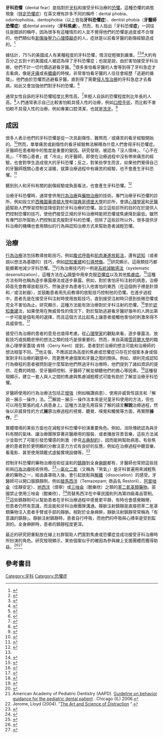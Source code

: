 {{medical}}
'''牙科恐懼'''（dental fear）是指對於[[牙醫學|牙科]]和接受牙科治療的[[恐懼|恐懼]]。這種恐懼的病態現象（[[特定恐懼症|特定恐懼症]]）在英文裡有許多不同的稱呼：dental phobia、odontophobia、dentophobia（以上皆指'''牙科恐懼症'''）、dentist phobia（'''牙醫師恐懼症'''）或dental anxiety（'''牙科焦慮'''）。然而，有人指出「牙科恐懼'''症'''」一詞往往是錯誤的稱呼，因為很多有這種情形的人並不覺得他們的恐懼是過度或不合理的，他們類似有[[創傷後壓力症|創傷後壓力心理障礙症]]的人，症狀是以前看牙醫的創傷經驗造成的。<ref>{{cite journal |author=Bracha HS, Vega EM, Vega CB |title=Posttraumatic dental-care anxiety (PTDA): Is "dental phobia" a misnomer? |journal=Hawaii Dent J |volume=37 |issue=5 |pages=17–9 |year=2006 |pmid=17152624 |url=http://cogprints.org/5248/1/2006_HDJ_bracha_vega_posttraumatic_dental_anxiety.PDF |access-date=2008-12-18 |archive-date=2011-06-10 |archive-url=https://web.archive.org/web/20110610051634/http://cogprints.org/5248/1/2006_HDJ_bracha_vega_posttraumatic_dental_anxiety.PDF |dead-url=no }}</ref>

據估計，75%的美國成人有某種程度的牙科恐懼，情況從輕微到嚴重。<ref>{{Cite journal |last=Kleinknecht |first=R. A. |last2=Thorndike |first2=R. M. |last3=McGlynn |first3=F. D. |last4=Harkavy |first4=J. |date=1984-01 |title=Factor analysis of the dental fear survey with cross-validation |url=https://pubmed.ncbi.nlm.nih.gov/6582116 |journal=Journal of the American Dental Association (1939) |volume=108 |issue=1 |doi=10.14219/jada.archive.1984.0193 |issn=0002-8177 |pmid=6582116}}</ref><ref>{{cite journal |author=Getka EJ, Glass CR |title=Behavioral and cognitive-behavioral approaches to the reduction of dental anxiety |journal=Behavior Therapy |volume=23 |issue=3 |pages=433–48 |date=1992 |doi=10.1016/S0005-7894(05)80168-6 }}</ref><ref name=Handbook>{{cite book |title=Treating Fearful Dental Patients: A Patient Management Handbook |author=Milgrom P, Weinstein P, Getz T |year=1995 |isbn=1880291010 |edition=2nd |doi=10.1111/j.1600-0528.1996.tb00893.x |publisher=University of Washington, Continuing Dental Education |location=Seattle, Wash. }}</ref>大約有百分之五到十的美國成人被認為得了牙科恐懼症；也就是說，由於害怕接受牙科治療，他們不計一切代價逃避看牙醫。<ref>{{Cite journal |last=Gatchel |first=R. J. |last2=Ingersoll |first2=B. D. |last3=Bowman |first3=L. |last4=Robertson |first4=M. C. |last5=Walker |first5=C. |date=1983-10 |title=The prevalence of dental fear and avoidance: a recent survey study |url=https://pubmed.ncbi.nlm.nih.gov/6579095 |journal=Journal of the American Dental Association (1939) |volume=107 |issue=4 |doi=10.14219/jada.archive.1983.0285 |issn=0002-8177 |pmid=6579095}}</ref>很多害怕看牙醫的人會等到得了牙科急症才去看病，像是[[牙痛|牙痛]]或長[[膿瘡|膿瘡]]的時候。非常害怕看牙醫的人往往會經歷「逃避的循環」，他們由於恐懼而逃避看牙醫，直到得了需要[[侵入性治療|侵入性治療]]的牙科急症才去看病，如此又會加強他們對牙科的恐懼。<ref>{{Cite journal |last=Armfield |first=Jason M |last2=Stewart |first2=Judy F |last3=Spencer |first3=A John |date=2007-12 |title=The vicious cycle of dental fear: exploring the interplay between oral health, service utilization and dental fear |url=https://bmcoralhealth.biomedcentral.com/articles/10.1186/1472-6831-7-1 |journal=BMC Oral Health |language=en |volume=7 |issue=1 |doi=10.1186/1472-6831-7-1 |issn=1472-6831 |pmc=PMC1784087 |pmid=17222356}}</ref>

通常女性自訴的牙科恐懼程度比男性高，<ref>{{Cite journal |last=Armfield |first=Jm |last2=Spencer |first2=Aj |last3=Stewart |first3=Jf |date=2006-03 |title=Dental fear in Australia: who's afraid of the dentist? |url=https://onlinelibrary.wiley.com/doi/10.1111/j.1834-7819.2006.tb00405.x |journal=Australian Dental Journal |language=en |volume=51 |issue=1 |doi=10.1111/j.1834-7819.2006.tb00405.x |issn=0045-0421 |pmid=16669482}}</ref>年輕人自訴的恐懼程度則比年長的人高。<ref>{{Cite journal |last=Erten |first=Hülya |last2=Akarslan |first2=Zühre Zafersoy |last3=Bodrumlu |first3=Emre |date=2006-04 |title=Dental fear and anxiety levels of patients attending a dental clinic |url=https://pubmed.ncbi.nlm.nih.gov/16594362 |journal=Quintessence International (Berlin, Germany: 1985) |volume=37 |issue=4 |issn=0033-6572 |pmid=16594362}}</ref>人們通常表示自己比較害怕較具侵入性的治療，例如[[口腔手術|口腔手術]]，而比較不害怕較不具侵入性的治療，例如專業口腔清潔，也就是[[洗牙|洗牙]]。<ref>{{Cite journal |last=Stabholz |first=A. |last2=Peretz |first2=B. |date=1999-04 |title=Dental anxiety among patients prior to different dental treatments |url=https://pubmed.ncbi.nlm.nih.gov/10858738 |journal=International Dental Journal |volume=49 |issue=2 |doi=10.1111/j.1875-595x.1999.tb00514.x |issn=0020-6539 |pmid=10858738}}</ref>

==成因==

很多人表示他們的牙科恐懼是從一次具創傷性、難熬而／或痛苦的看牙經驗開始的。<ref>{{Cite journal |last=Locker |first=D. |last2=Shapiro |first2=D. |last3=Liddell |first3=A. |date=1996-06 |title=Negative dental experiences and their relationship to dental anxiety |url=https://pubmed.ncbi.nlm.nih.gov/8763138 |journal=Community Dental Health |volume=13 |issue=2 |issn=0265-539X |pmid=8763138}}</ref>然而，單單痛苦或創傷性的看牙經驗無法解釋為什麼人們會得牙科恐懼症。牙醫師在患者眼中的態度是重要的變因。研究發現，被認為「沒人情味」、「心不在焉」、「不關心患者」或「冷淡」的牙醫師，即使在治療過程中沒有帶來痛苦的經驗，也會對學生造成很大的牙科恐懼；反之，對某些學生而言，如果他們覺得自己的牙醫師既關心患者又溫暖，就算治療過程中有痛苦的經驗，也不會產生牙科恐懼。<ref>{{cite journal |author=Bernstein DA, Kleinknecht RA, Alexander LD |title=Antecedents of dental fear |url=https://archive.org/details/sim_journal-of-public-health-dentistry_spring-1979_39_2/page/113 |journal=J Public Health Dent |volume=39 |issue=2 |pages=113–24 |year=1979 |pmid=287803 |doi=10.1111/j.1752-7325.1979.tb02932.x }}</ref>

聽到別人和牙科有關的創傷經驗或負面看法，也會產生牙科恐懼。<ref>{{Cite journal |last=Hilton |first=Irene V. |last2=Stephen |first2=Samantha |last3=Barker |first3=Judith C. |last4=Weintraub |first4=Jane A. |date=2007-12 |title=Cultural factors and children's oral health care: a qualitative study of carers of young children |url=https://onlinelibrary.wiley.com/doi/10.1111/j.1600-0528.2006.00356.x |journal=Community Dentistry and Oral Epidemiology |language=en |volume=35 |issue=6 |doi=10.1111/j.1600-0528.2006.00356.x |issn=0301-5661 |pmid=18039284}}</ref>

治療牙科恐懼時，通常會併用[[行為治療|行為治療]]與[[藥物治療|藥物治療]]的技術。專門治療牙科恐懼的診所，例如設立於[[西雅圖華盛頓大學|西雅圖華盛頓大學]]和[[瑞典|瑞典]][[哥德堡大學|哥德堡大學]]的診所，會請[[心理學家|心理學家]]和[[牙醫|牙醫師]]幫助人們學習控制並降低對於牙科治療的恐懼。設立這些診所的目的在於提供人們控制恐懼的技巧，使他們接受正規的牙科治療時能把恐懼或焦慮降到最低。雖然有專門診所幫助人們控制並克服對牙科的恐懼，但除了這些診所以外，很多提供牙科治療的機構也會用類似的行為與認知治療方式來幫助患者減輕恐懼。

==治療==
[[行為治療|行為治療]]法包括教導放鬆技巧，例如[[腹式呼吸|腹式呼吸]]和[[肌肉漸進放鬆法|肌肉漸進放鬆法]]，還有[[認知|認知]]（或者說以想法為基礎的）技巧，例如[[認知重建|認知重建]]和[[引導想像|引導想像]]。<ref name=Handbook/>研究顯示，這兩類技巧都能顯著地減少牙科恐懼。<ref>{{Cite journal |last=Lundgren |first=Jesper |last2=Carlsson |first2=Sven G. |last3=Berggren |first3=Ulf |date=2006 |title=Relaxation versus cognitive therapies for dental fear--A psychophysiological approach. |url=http://doi.apa.org/getdoi.cfm?doi=10.1037/0278-6133.25.3.267 |journal=Health Psychology |language=en |volume=25 |issue=3 |doi=10.1037/0278-6133.25.3.267 |issn=1930-7810 |pmid=16719597}}</ref>行為治療技巧的一例是[[系統減敏感法|系統減敏感法]]（systematic desensitization），這種方法在[[心理學|心理學]]中用來克服[[恐懼症|恐懼症]]以及其他[[焦慮症|焦慮症]]。<ref>{{Cite book|title=Psychotherapy by reciprocal inhibition|url=https://www.worldcat.org/title/psychotherapy-by-reciprocal-inhibition/oclc/257355418|publisher=Stanford Univ. Press|date=1980|location=Stanford, Calif.|isbn=978-0-8047-0509-7|oclc=257355418|language=En|first=Joseph|last=Wolpe}}</ref>這種方法有時也稱為逐步暴露療法或逐步暴露。例如，對於害怕牙科注射的病患，治療師首先會教導放鬆技巧，然後逐步為患者引入他害怕的東西（在這個例子裡是針頭和／或注射器），並鼓勵患者用先前教導的放鬆技巧控制他的恐懼。在進步過程中，患者先是在接受牙科注射時使用放鬆技巧，直到接受注射時只感到些微恐懼或完全不害怕為止。研究顯示，這種方法能有效治療對於牙科注射的恐懼。<ref>{{Cite journal |last=Coldwell |first=Susan E. |last2=Wilhelm |first2=Frank H. |last3=Milgrom |first3=Peter |last4=Prall |first4=Christopher W. |last5=Getz |first5=Tracy |last6=Spadafora |first6=Agnes |last7=Chiu |first7=I.-Yu |last8=Leroux |first8=Brian G. |last9=Ramsay |first9=Douglas S. |date=2007 |title=Combining alprazolam with systematic desensitization therapy for dental injection phobia |url=https://pubmed.ncbi.nlm.nih.gov/17320345 |journal=Journal of Anxiety Disorders |volume=21 |issue=7 |doi=10.1016/j.janxdis.2007.01.001 |issn=0887-6185 |pmid=17320345}}</ref>至於[[認知重建|認知重建]]法，如果使用在無威脅性的情況下，對於幫助逃避看牙醫好幾年的人跨出第一步可能是個有用的選擇，而且這個方法比起馬上讓患者接觸他害怕的刺激來得不具威脅性。<ref>{{Cite journal |last=de Jongh |first=A. |last2=Muris |first2=P. |last3=ter Horst |first3=G. |last4=van Zuuren |first4=F. |last5=Schoenmakers |first5=N. |last6=Makkes |first6=P. |date=1995-11 |title=One-session cognitive treatment of dental phobia: preparing dental phobics for treatment by restructuring negative cognitions |url=https://pubmed.ncbi.nlm.nih.gov/7487854 |journal=Behaviour Research and Therapy |volume=33 |issue=8 |doi=10.1016/0005-7967(95)00027-u |issn=0005-7967 |pmid=7487854}}</ref>

接受行為治療的患者的意見也值得考慮。從[[心理學家|心理學家]]的觀點來看，逐步暴露法、放鬆技巧或挑戰悲慘的想法之類的技巧是很重要的。然而，來自英國[[雪菲爾大學|雪菲爾大學]]的臨床心理學家蓋瑞·肯特（Gerry Kent）提到，患者對於治療的想法可能和治療師的想法相當不同。<ref>{{cite book |author=Kent G |editor=Davey, Graham |title=Phobias: a handbook of theory, research and treatment |publisher=Wiley |location=New York |pages=107–27 |year=1997 |isbn=0-471-96983-4}}</ref>他主張，不應該認為高度的焦慮或恐懼症只存在於個案本身或個案對牙科治療的觀感中，而更應考慮個案和牙醫之間的關係。例如，順利完成認知行為療程的患者被問到是什麼幫助他們熬過牙科治療時，他們提到了諸如資訊的提供、花費的時間、受牙醫師控制、牙醫師了解並傾聽他們的擔心等因素。<ref>{{Cite journal |last=Smith |first=Timothy |last2=Getz |first2=Tracy |last3=Milgrom |first3=Peter |last4=Weinstein |first4=Philip |date=1987-05 |title=Evaluation of treatment at a dental fears research clinic |url=https://onlinelibrary.wiley.com/doi/10.1111/j.1754-4505.1987.tb00622.x |journal=Special Care in Dentistry |language=en |volume=7 |issue=3 |doi=10.1111/j.1754-4505.1987.tb00622.x |issn=0275-1879}}</ref>這種發現顯示，建立一套人與人之間的焦慮與焦慮減輕模式可能有助於了解並治療牙科恐懼。

牙醫師使用的行為治療法包括正[[增強|增強]]（例如稱讚病患）、使用非威脅性語言和「解說－展示－操作」法。<ref>{{Cite web |url=http://www.dentalfearcentral.org/overcome_fear_of_dentist.html |title=Behavioral Techniques for Overcoming Dental Fears |accessdate=2008-12-19 |archive-date=2010-11-21 |archive-url=https://web.archive.org/web/20101121125815/http://dentalfearcentral.org/overcome_fear_of_dentist.html |dead-url=no }}</ref>解說－展示－操作法本來是兒童牙科使用的方法，但也可以用在緊張的成人病患身上。這種方法是先用容易了解的語言'''解說'''治療過程，然後以非威脅性的方式'''展示'''治療過程的視覺、聽覺、嗅覺和觸覺等方面，再實際'''操作'''。<ref>American Academy of Pediatric Dentistry (AAPD). [http://www.aapd.org/media/Policies_Guidelines/G_BehavGuide.pdf Guideline on behavior guidance for the pediatric dental patient] {{Wayback|url=http://www.aapd.org/media/Policies_Guidelines/G_BehavGuide.pdf |date=20170713032912 }}. Chicago (IL) 2006.</ref>

實體環境的某些方面也在減輕牙科恐懼中扮演重要角色。例如，消除傳統認為與牙科有關的氣味、讓治療團隊穿著非醫療用的服裝、或者播放背景音樂，這些方法減少並取代了可能引發恐懼感的刺激（參見[[古典制約|古典制約]]），因而能夠幫助病患。有些焦慮的患者對於更明顯的分散注意力方式有良好的反應，例如在治療過程中聽音樂、看電影、甚至使用頭戴式虛擬實境設備等。<ref>Jerome, Lloyd (2004). "[http://www.dentalfearcentral.org/distraction_dentistry.html The Art and Science of Distraction] {{Wayback|url=http://www.dentalfearcentral.org/distraction_dentistry.html |date=20101121125240 }}".</ref>

控制牙科恐懼的藥物治療技術從溫和的[[鎮靜|鎮靜]]到全身[[麻醉|麻醉]]都有，牙醫師也常把這些技術與[[行為治療|行為治療]]技術併用。<ref>{{cite journal |author=Milgrom P, Heaton LJ |title=Enhancing sedation treatment for the long- term: pre-treatment behavioural exposure |journal=SAAD Dig |volume=23 |issue= |pages=29–34 |pmid=17265912 |date=2007年1月}}</ref>[[一氧化二氮|一氧化二氮]]（又稱為「笑氣」）是牙科普遍用來減輕焦慮的藥物之一，經由鼻罩吸入後，會引起放鬆與[[解離_(心理學)|解離]]（dissociation）的感受。牙醫師可以開口服鎮靜劑，例如[[替馬西泮|替馬西泮]]（Temazepam; 商品名 Restoril）、[[阿普唑侖|阿普唑侖]]（佳靜安定）、[[地西泮|地西泮]]（煩寧）或[[三唑侖|三唑侖]]（酣樂欣）之類的[[苯二氮䓬類藥物|苯二氮䓬類藥物]]。英國禁止使用三唑侖（酣樂欣），<ref>{{Cite journal |last=Dyer |first=Clare |date=1999-02-13 |title=European court upholds UK ban on Halcion |url=https://www.bmj.com/content/318/7181/418.2 |journal=BMJ |language=en |volume=318 |issue=7181 |doi=10.1136/bmj.318.7181.418a |issn=0959-8138 |pmid=9974446}}</ref>而替馬西泮在中華民國則列為第四級毒品管制。<ref>{{cite web |url=http://law.moj.gov.tw/Scripts/Query4A.asp?FullDoc=all&Fcode=C0000008 |title=毒品危害防制條例（民國97年04月30日修正） |accessdate=2008-12-22 |language=zh |archive-date=2006-04-25 |archive-url=https://web.archive.org/web/20060425162416/http://law.moj.gov.tw/Scripts/Query4A.asp?FullDoc=all&Fcode=C0000008 |dead-url=yes }}</ref>這些鎮靜劑可以幫助患者在牙科治療過程中感覺更平靜，有時也會感覺睏倦，但患者仍然有意識，而且能和牙科治療團隊溝通。靜脈注射鎮靜是直接把苯二氮䓬類藥物注入患者手臂或手部的靜脈。相對於全身麻醉，靜脈注射鎮靜常常稱為「有意識的鎮靜」。靜脈注射鎮靜時，患者自行呼吸，而他們的呼吸與心搏率是受到監測的。全身麻醉時，患者的鎮靜程度更深。

最近的研究把重點放在線上社群幫助人們面對焦慮或恐懼症並成功接受牙科治療時所扮演的角色。研究發現顯示，某些個案似乎的確因為參與線上支援團體而獲得助益。<ref>{{Cite journal |last=Buchanan |first=Heather |last2=Coulson |first2=Neil S. |date=2007-06 |title=Accessing dental anxiety online support groups: an exploratory qualitative study of motives and experiences |url=https://pubmed.ncbi.nlm.nih.gov/17320336 |journal=Patient Education and Counseling |volume=66 |issue=3 |doi=10.1016/j.pec.2006.12.011 |issn=0738-3991 |pmid=17320336}}</ref><ref>{{Cite journal |last=Coulson |first=Neil S. |last2=Buchanan |first2=Heather |date=2007-05-23 |title=Self-reported efficacy of an online dental anxiety support group: a pilot study |url=https://onlinelibrary.wiley.com/doi/10.1111/j.1600-0528.2007.00349.x |journal=Community Dentistry and Oral Epidemiology |language=en |volume=0 |issue=0 |doi=10.1111/j.1600-0528.2007.00349.x |issn=0301-5661 |pmid=18205639}}</ref>

==參考書目==
{{reflist}}

{{牙醫學}}
[[Category:牙科|Category:牙科]]
[[Category:恐懼症|Category:恐懼症]]